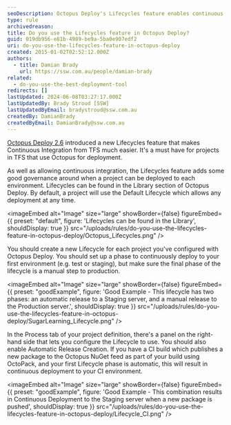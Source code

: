 ```yaml
---
seoDescription: Octopus Deploy's Lifecycles feature enables continuous integration and deployment from TFS, with governance controls for automated deployments.
type: rule
archivedreason:
title: Do you use the Lifecycles feature in Octopus Deploy?
guid: 019db956-e81b-4989-be9a-5ba0e907edf2
uri: do-you-use-the-lifecycles-feature-in-octopus-deploy
created: 2015-01-02T02:52:12.000Z
authors:
  - title: Damian Brady
    url: https://ssw.com.au/people/damian-brady
related:
  - do-you-use-the-best-deployment-tool
redirects: []
lastUpdated: 2024-06-08T03:27:17.000Z
lastUpdatedBy: Brady Stroud [SSW]
lastUpdatedByEmail: bradystroud@ssw.com.au
createdBy: DamianBrady
createdByEmail: DamianBrady@ssw.com.au
---
```


[Octopus Deploy 2.6](http://octopusdeploy.com/blog/2.6) introduced a new Lifecycles feature that makes Continuous Integration from TFS much easier. It's a must have for projects in TFS that use Octopus for deployment.

As well as allowing continuous integration, the Lifecycles feature adds some good governance around when a project can be deployed to each environment.
Lifecycles can be found in the Library section of Octopus Deploy. By default, a project will use the Default Lifecycle which allows any deployment at any time.


<imageEmbed
  alt="Image"
  size="large"
  showBorder={false}
  figureEmbed={{
    preset: "default",
    figure: 'Lifecycles can be found in the Library',
    shouldDisplay: true
  }}
  src="/uploads/rules/do-you-use-the-lifecycles-feature-in-octopus-deploy/Octopus_Lifecycles.png"
/>

You should create a new Lifecycle for each project you've configured with Octopus Deploy. You should set up a phase to continuously deploy to your first environment (e.g. test or staging), but make sure the final phase of the lifecycle is a manual step to production.

<imageEmbed
  alt="Image"
  size="large"
  showBorder={false}
  figureEmbed={{
    preset: "goodExample",
    figure: 'Good Example - This lifecycle has two phases: an automatic release to a Staging server, and a manual release to the Production server.',
    shouldDisplay: true
  }}
  src="/uploads/rules/do-you-use-the-lifecycles-feature-in-octopus-deploy/SugarLearning_Lifecycle.png"
/>

In the Process tab of your project definition, there's a panel on the right-hand side that lets you configure the Lifecycle to use. You should also enable Automatic Release Creation. If you have a CI build which publishes a new package to the Octopus NuGet feed as part of your build using OctoPack, and your first Lifecycle phase is automatic, this will result in continuous deployment to your CI environment.

<imageEmbed
  alt="Image"
  size="large"
  showBorder={false}
  figureEmbed={{
    preset: "goodExample",
    figure: 'Good Example - This combination results in Continuous Deployment to the Staging server when a new package is pushed',
    shouldDisplay: true
  }}
  src="/uploads/rules/do-you-use-the-lifecycles-feature-in-octopus-deploy/Lifecycle_CI.png"
/>
